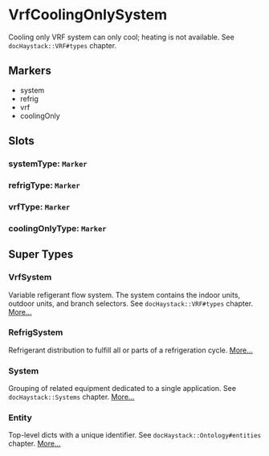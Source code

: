 # VrfCoolingOnlySystem
Cooling only VRF system can only cool; heating is not available.
See `docHaystack::VRF#types` chapter.
## Markers
- system
- refrig
- vrf
- coolingOnly

## Slots

### systemType: `Marker`

### refrigType: `Marker`

### vrfType: `Marker`

### coolingOnlyType: `Marker`


## Super Types
### VrfSystem
Variable refigerant flow system.  The system contains the indoor
units, outdoor units, and branch selectors.  See `docHaystack::VRF#types`
chapter. 
[More...](./VrfSystem)

### RefrigSystem
Refrigerant distribution to fulfill all or parts of a refrigeration cycle. 
[More...](./RefrigSystem)

### System
Grouping of related equipment dedicated to a single application.
See `docHaystack::Systems` chapter. 
[More...](./System)

### Entity
Top-level dicts with a unique identifier.
See `docHaystack::Ontology#entities` chapter. 
[More...](./Entity)


